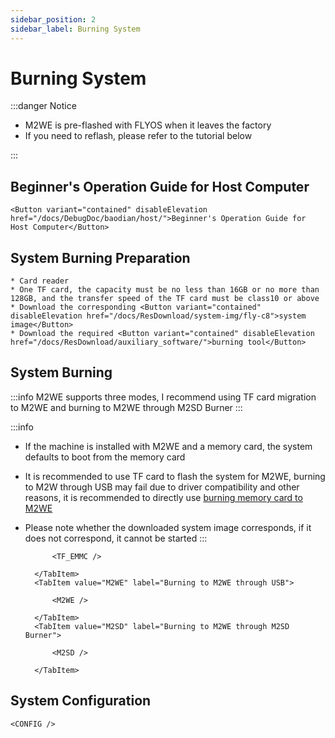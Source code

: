```yaml
---
sidebar_position: 2
sidebar_label: Burning System
---
```



# Burning System

:::danger Notice

* M2WE is pre-flashed with FLYOS when it leaves the factory
* If you need to reflash, please refer to the tutorial below

:::

## Beginner's Operation Guide for Host Computer

    <Button variant="contained" disableElevation href="/docs/DebugDoc/baodian/host/">Beginner's Operation Guide for Host Computer</Button>

## System Burning Preparation

    * Card reader
    * One TF card, the capacity must be no less than 16GB or no more than 128GB, and the transfer speed of the TF card must be class10 or above
    * Download the corresponding <Button variant="contained" disableElevation href="/docs/ResDownload/system-img/fly-c8">system image</Button>
    * Download the required <Button variant="contained" disableElevation href="/docs/ResDownload/auxiliary_software/">burning tool</Button>

## System Burning

:::info
M2WE supports three modes, I recommend using TF card migration to M2WE and burning to M2WE through M2SD Burner
:::

:::info
* If the machine is installed with M2WE and a memory card, the system defaults to boot from the memory card
* It is recommended to use TF card to flash the system for M2WE, burning to M2W through USB may fail due to driver compatibility and other reasons, it is recommended to directly use [burning memory card to M2WE](https://mellow-next.klipper.cn/docs/ProductDoc/SBC/fly-pi-v2/fly-os)
* Please note whether the downloaded system image corresponds, if it does not correspond, it cannot be started
:::

    <Tabs>
        <TabItem value="TF_M2WE" label="Burning to M2WE through TF card">
            
            <TF_EMMC />

        </TabItem>
        <TabItem value="M2WE" label="Burning to M2WE through USB">
            
            <M2WE />

        </TabItem>
        <TabItem value="M2SD" label="Burning to M2WE through M2SD Burner">
            
            <M2SD />

        </TabItem>
    </Tabs>

## System Configuration

    <CONFIG />

